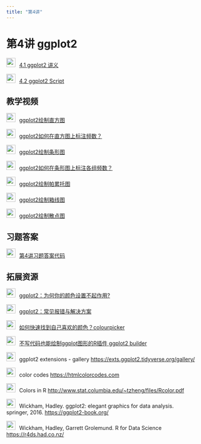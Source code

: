 ```yaml
---
title: "第4讲"
---
```


# 第4讲 ggplot2 

<img src="img/teacher.png"  style="width: 24px; height: 24px;margin-right: 10px">[4.1 ggplot2 讲义](https://lizongzhang.github.io/stat/L4.html){target="_blank"} 

<img src="img/teacher.png"  style="width: 24px; height: 24px;margin-right: 10px">[4.2 ggplot2
        Script](https://lizongzhang.github.io/stat/ggplot2intro.html){target="_blank"}

## 教学视频

<img src="img/video.png"  style="width: 24px; height: 24px;margin-right: 10px">[ggplot2绘制直方图](https://www.bilibili.com/video/BV1wV4y1K7eX/){target="_blank"} 

<img src="img/video.png"  style="width: 24px; height: 24px;margin-right: 10px">[ggplot2如何在直方图上标注频数？](https://www.bilibili.com/video/BV1y24y1778a/){target="_blank"} 

<img src="img/video.png"  style="width: 24px; height: 24px;margin-right: 10px">[ggplot2绘制条形图](https://www.bilibili.com/video/BV16e4y1Q7Qw/){target="_blank"} 

<img src="img/video.png"  style="width: 24px; height: 24px;margin-right: 10px">[ggplot2如何在条形图上标注各组频数？](https://www.bilibili.com/video/BV1Ng4y1j7cE/){target="_blank"} 

<img src="img/video.png"  style="width: 24px; height: 24px;margin-right: 10px">[ggplot2绘制帕累托图](https://www.bilibili.com/video/BV1ia411U74q/?){target="_blank"} 

<img src="img/video.png"  style="width: 24px; height: 24px;margin-right: 10px">[ggplot2绘制箱线图](https://www.bilibili.com/video/BV1vW4y127dt/){target="_blank"} 

<img src="img/video.png"  style="width: 24px; height: 24px;margin-right: 10px">[ggplot2绘制散点图](https://www.bilibili.com/video/BV1Ca411K78j/){target="_blank"} 

## 习题答案 

<img src="img/teacher.png"  style="width: 24px; height: 24px;margin-right: 10px">[第4讲习题答案代码](https://lizongzhang.github.io/stat/4solution.html){target="_blank"} 

## 拓展资源

<img src="img/video.png"  style="width: 24px; height: 24px;margin-right: 10px">[ggplot2：为何你的颜色设置不起作用?](https://www.bilibili.com/video/BV1Y94y1E7m1/){target="_blank"} 


<img src="img/video.png"  style="width: 24px; height: 24px;margin-right: 10px">[ggplot2：常见报错与解决方案](https://www.bilibili.com/video/BV1cc41167LA/){target="_blank"} 


<img src="img/video.png"  style="width: 24px; height: 24px;margin-right: 10px">[如何快速找到自己喜欢的颜色？colourpicker](https://www.bilibili.com/video/BV1Na4y197SE/){target="_blank"} 

<img src="img/video.png"  style="width: 24px; height: 24px;margin-right: 10px">[不写代码也能绘制ggplot图形的R插件 ggplot2 builder](https://www.bilibili.com/video/BV1Yj41147bB/){target="_blank"} 


<img src="img/link.png" style="width: 24px; height: 24px;margin-right: 10px">ggplot2 extensions - gallery <https://exts.ggplot2.tidyverse.org/gallery/>

<img src="img/link.png" style="width: 24px; height: 24px;margin-right: 10px">color codes <https://htmlcolorcodes.com>
    
<img src="img/link.png" style="width: 24px; height: 24px;margin-right: 10px">Colors in R <http://www.stat.columbia.edu/~tzheng/files/Rcolor.pdf>

<img src="img/link.png" style="width: 24px; height: 24px;margin-right: 10px">Wickham, Hadley. ggplot2: elegant graphics for data
            analysis. springer, 2016. <https://ggplot2-book.org/>

<img src="img/link.png" style="width: 24px; height: 24px;margin-right: 10px">Wickham, Hadley, Garrett Grolemund. R for Data Science
            <https://r4ds.had.co.nz/>
            
            

        
        
